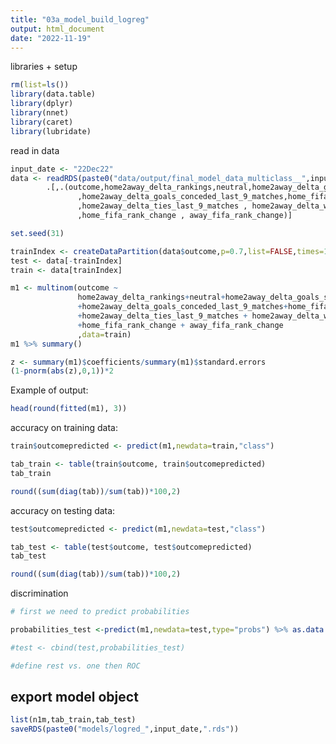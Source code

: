 ```yaml
---
title: "03a_model_build_logreg"
output: html_document
date: "2022-11-19"
---
```





libraries + setup
```r
rm(list=ls())
library(data.table)
library(dplyr)
library(nnet)
library(caret)
library(lubridate)
```

read in data
```r
input_date <- "22Dec22"
data <- readRDS(paste0("data/output/final_model_data_multiclass__",input_date,".rds")) %>%
        .[,.(outcome,home2away_delta_rankings,neutral,home2away_delta_goals_scored_last_9_matches
               ,home2away_delta_goals_conceded_last_9_matches,home_fifa_rank_change
               ,home2away_delta_ties_last_9_matches , home2away_delta_wins_last_9_matches
               ,home_fifa_rank_change , away_fifa_rank_change)]

```


```r
set.seed(31)

trainIndex <- createDataPartition(data$outcome,p=0.7,list=FALSE,times=1)
test <- data[-trainIndex]
train <- data[trainIndex]
```


```r
m1 <- multinom(outcome ~ 
               home2away_delta_rankings+neutral+home2away_delta_goals_scored_last_9_matches
               +home2away_delta_goals_conceded_last_9_matches+home_fifa_rank_change
               +home2away_delta_ties_last_9_matches + home2away_delta_wins_last_9_matches
               +home_fifa_rank_change + away_fifa_rank_change
               ,data=train)
m1 %>% summary()
```

```r
z <- summary(m1)$coefficients/summary(m1)$standard.errors
(1-pnorm(abs(z),0,1))*2
```




Example of output:

```r
head(round(fitted(m1), 3))
```

accuracy on training data:
```r
train$outcomepredicted <- predict(m1,newdata=train,"class")

tab_train <- table(train$outcome, train$outcomepredicted)
tab_train

round((sum(diag(tab))/sum(tab))*100,2)
```

accuracy on testing data:
```r
test$outcomepredicted <- predict(m1,newdata=test,"class")

tab_test <- table(test$outcome, test$outcomepredicted)
tab_test

round((sum(diag(tab))/sum(tab))*100,2)
```

discrimination
```r
# first we need to predict probabilities

probabilities_test <-predict(m1,newdata=test,type="probs") %>% as.data.table()

#test <- cbind(test,probabilities_test)

#define rest vs. one then ROC
```



## export model object
```r
list(n1m,tab_train,tab_test)
saveRDS(paste0("models/logred_",input_date,".rds"))
```

